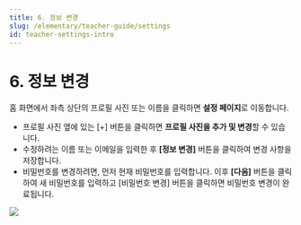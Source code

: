 ```yaml
---
title: 6. 정보 변경
slug: /elementary/teacher-guide/settings
id: teacher-settings-intro
---
```



# 6. 정보 변경

홈 화면에서 좌측 상단의 프로필 사진 또는 이름을 클릭하면 **설정 페이지**로 이동합니다.

- 프로필 사진 옆에 있는 [+] 버튼을 클릭하면 **프로필 사진을 추가 및 변경**할 수 있습니다.
- 수정하려는 이름 또는 이메일을 입력한 후 **[정보 변경]** 버튼을 클릭하여 변경 사항을 저장합니다.
- 비밀번호를 변경하려면, 먼저 현재 비밀번호를 입력합니다. 이후 **[다음]** 버튼을 클릭하여 새 비밀번호를 입력하고 [비밀번호 변경] 버튼을 클릭하면 비밀번호 변경이 완료됩니다.

<Image src="/img/kr/elementary/teacher/10-01.jpg" size="lg" />
